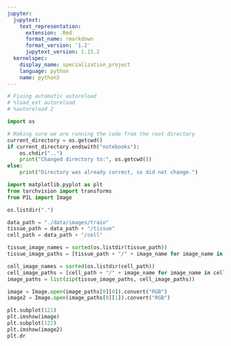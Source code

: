 ```yaml
---
jupyter:
  jupytext:
    text_representation:
      extension: .Rmd
      format_name: rmarkdown
      format_version: '1.2'
      jupytext_version: 1.15.2
  kernelspec:
    display_name: specialization_project
    language: python
    name: python3
---
```


```python
# Fixing automatic autoreload
# %load_ext autoreload
# %autoreload 2
```

```python
import os 

# Making sure we are running the code from the root directory
current_directory = os.getcwd()
if current_directory.endswith("notebooks"):
    os.chdir("..")
    print("Changed directory to:", os.getcwd())
else:
    print("Directory was already correct, so did not change.")
```

```python
import matplotlib.pyplot as plt
from torchvision import transforms
from PIL import Image

os.listdir(".")
```

```python
data_path = "./data/images/train"
tissue_path = data_path + "/tissue"
cell_path = data_path + "/cell"

tissue_image_names = sorted(os.listdir(tissue_path))
tissue_image_paths = [tissue_path + "/" + image_name for image_name in tissue_image_names]

cell_image_names = sorted(os.listdir(cell_path))
cell_image_paths = [cell_path + "/" + image_name for image_name in cell_image_names]
image_paths = list(zip(tissue_image_paths, cell_image_paths))

image = Image.open(image_paths[0][0]).convert("RGB")
image2 = Image.open(image_paths[0][1]).convert("RGB")
```

```python
plt.subplot(121)
plt.imshow(image)
plt.subplot(122)
plt.imshow(image2)
plt.dr
```
